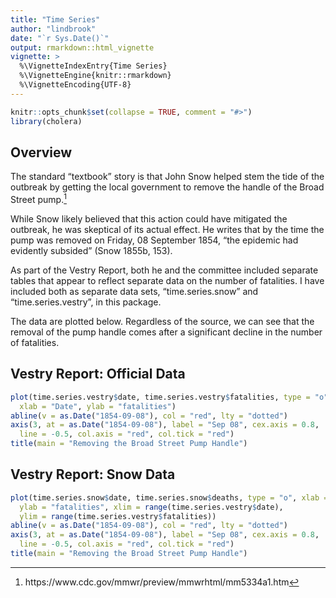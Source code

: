 ```yaml
---
title: "Time Series"
author: "lindbrook"
date: "`r Sys.Date()`"
output: rmarkdown::html_vignette
vignette: >
  %\VignetteIndexEntry{Time Series}
  %\VignetteEngine{knitr::rmarkdown}
  %\VignetteEncoding{UTF-8}
---
```


```r
knitr::opts_chunk$set(collapse = TRUE, comment = "#>")
library(cholera)
```

## Overview

The standard "textbook" story is that John Snow helped stem the tide of the outbreak by getting the local government to remove the handle of the Broad Street pump.^[https://www.cdc.gov/mmwr/preview/mmwrhtml/mm5334a1.htm]

While Snow likely believed that this action could have mitigated the outbreak, he was skeptical of its actual effect. He writes that by the time the pump was removed on Friday, 08 September 1854, "the epidemic had evidently subsided" (Snow 1855b, 153).

As part of the Vestry Report, both he and the committee included separate tables that appear to reflect separate data on the number of fatalities. I have included both as separate data sets, "time.series.snow" and "time.series.vestry", in this package.

The data are plotted below. Regardless of the source, we can see that the removal of the pump handle comes after a significant decline in the number of fatalities.

## Vestry Report: Official Data

```r
plot(time.series.vestry$date, time.series.vestry$fatalities, type = "o",
  xlab = "Date", ylab = "fatalities")
abline(v = as.Date("1854-09-08"), col = "red", lty = "dotted")
axis(3, at = as.Date("1854-09-08"), label = "Sep 08", cex.axis = 0.8,
  line = -0.5, col.axis = "red", col.tick = "red")
title(main = "Removing the Broad Street Pump Handle")

```

## Vestry Report: Snow Data

```r
plot(time.series.snow$date, time.series.snow$deaths, type = "o", xlab = "Date",
  ylab = "fatalities", xlim = range(time.series.vestry$date),
  ylim = range(time.series.vestry$fatalities))
abline(v = as.Date("1854-09-08"), col = "red", lty = "dotted")
axis(3, at = as.Date("1854-09-08"), label = "Sep 08", cex.axis = 0.8,
  line = -0.5, col.axis = "red", col.tick = "red")
title(main = "Removing the Broad Street Pump Handle")
```
